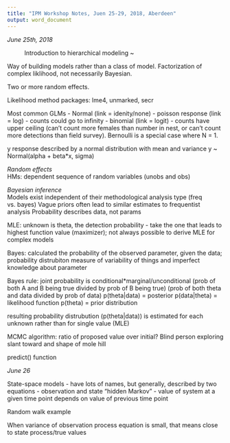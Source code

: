```yaml
---
title: "IPM Workshop Notes, Juen 25-29, 2018, Aberdeen"
output: word_document
---
```


*June 25th, 2018*

~ Introduction to hierarchical modeling ~

Way of building models rather than a class of model. Factorization of complex liklihood, not necessarily Bayesian.

Two or more random effects.

Likelihood method packages: lme4, unmarked, secr

Most common GLMs
- Normal (link = idenity/none)
- poisson response (link = log) - counts could go to infinity
- binomial (link = logit) - counts have upper ceiling (can't count more females than number in nest, or can't count more detections than field survey). Bernoulli is a special case where N = 1.

y response described by a normal distribution with mean and variance
y ~ Normal(alpha + beta*x, sigma)


*Random effects*  
HMs: dependent sequence of random variables (unobs and obs)  

*Bayesian inference*  
Models exist independent of their methodological analysis type (freq vs. bayes)
Vague priors often lead to similar estimates to frequentist analysis
Probability describes data, not params

MLE: unknown is theta, the detection probability - take the one that leads to highest function value (maximizer); not always possible to derive MLE for complex models

Bayes: calculated the probability of the observed parameter, given the data; probability distrubiton measure of variability of things and imperfect knowledge about parameter

Bayes rule: joint probability is conditional*marginal/unconditional
(prob of both A and B being true divided by prob of B being true)
(prob of both theta and data divided by prob of data)
p(theta|data) = posterior
p(data|theta) = likelihood function
p(theta) = prior distribution

resulting probability distrubution (p(theta|data)) is estimated for each unknown rather than for single value (MLE)

MCMC algorithm: ratio of proposed value over initial?
Blind person exploring slant toward and shape of mole hill

predict() function

*June 26*

State-space models - have lots of names, but generally, described by two equations - observation and state
"hidden Markov" - value of system at a given time point depends on value of previous time point 

Random walk example

When variance of observation process equation is small, that means close to state process/true values




